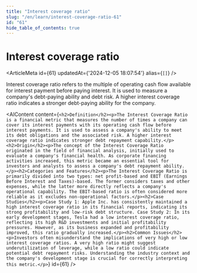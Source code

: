 ```yaml
---
title: "Interest coverage ratio"
slug: "/en/learn/interest-coverage-ratio-61"
id: "61"
hide_table_of_contents: true
---
```



# Interest coverage ratio

<ArticleMeta id={61} updatedAt={'2024-12-05 18:07:54'} alias={`[]`} />
<div className='border-solid border-b border-t-0 my-4 border-[var(--ifm-color-gray-300)]' />

Interest coverage ratio refers to the multiple of operating cash flow available for interest payment before paying interest. It is used to measure a company's debt-paying ability and debt risk. A higher interest coverage ratio indicates a stronger debt-paying ability for the company.

<AIContent content={`<h2>Definition</h2><p>The Interest Coverage Ratio is a financial metric that measures the number of times a company can cover its interest payments with its operating cash flow before interest payments. It is used to assess a company's ability to meet its debt obligations and the associated risk. A higher interest coverage ratio indicates stronger debt repayment capability.</p><h2>Origin</h2><p>The concept of the Interest Coverage Ratio originated in the field of financial analysis, initially used to evaluate a company's financial health. As corporate financing activities increased, this metric became an essential tool for investors and analysts to assess a company's debt repayment ability.</p><h2>Categories and Features</h2><p>The Interest Coverage Ratio is primarily divided into two types: net profit-based and EBIT (Earnings Before Interest and Taxes)-based. The former considers taxes and other expenses, while the latter more directly reflects a company's operational capability. The EBIT-based ratio is often considered more reliable as it excludes non-operational factors.</p><h2>Case Studies</h2><p>Case Study 1: Apple Inc. has consistently maintained a high interest coverage ratio in its financial reports, indicating its strong profitability and low-risk debt structure. Case Study 2: In its early development stages, Tesla had a low interest coverage ratio, reflecting its high R&D investments and initial profitability pressures. However, as its business expanded and profitability improved, this ratio gradually increased.</p><h2>Common Issues</h2><p>Investors often misunderstand the implications of very high or low interest coverage ratios. A very high ratio might suggest underutilization of leverage, while a low ratio could indicate potential debt repayment risks. Understanding the industry context and the company's development stage is crucial for correctly interpreting this metric.</p>`} id={61} />
